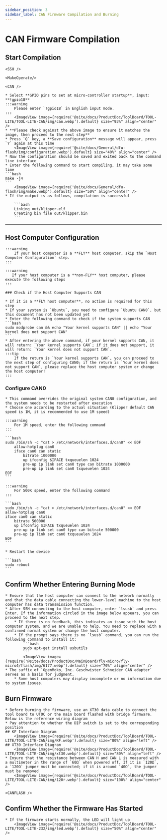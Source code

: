 ```yaml
---
sidebar_position: 3
sidebar_label: CAN Firmware Compilation and Burning
---
```




# CAN Firmware Compilation

## Start Compilation

    <SSH />

    <MakeOperate/>

    <CAN />

    * Select **GPIO pins to set at micro-controller startup**, input: **!gpio18**
    :::warning
        Please enter `!gpio18` in English input mode.
    :::
        <ImageView image={require('@site/docs/ProductDoc/ToolBoard/TOOL-LITE/TOOL-LITE-CAN/img/can.webp').default} size="95%" align="center" />
    * **Please check against the above image to ensure it matches the image, then proceed to the next step**
    * Press `Q` key, a **Save configuration** message will appear, press `Y` again at this time
        <ImageView image={require('@site/docs/General/dfu-flash/img/configuration.webp').default} size="40%" align="center" />
    * Now the configuration should be saved and exited back to the command line interface
    * Enter the following command to start compiling, it may take some time
    ```bash
    make -j4
    ```
        <ImageView image={require('@site/docs/General/dfu-flash/img/make.webp').default} size="50%" align="center" />
    * If the output is as follows, compilation is successful

        ```bash
        Linking out/klipper.elf
        Creating bin file out/klipper.bin
        ```
---

## Host Computer Configuration
    :::warning
        If your host computer is a **FLY** host computer, skip the `Host Computer Configuration` step.
    :::

    :::warning
       If your host computer is a **non-FLY** host computer, please execute the following steps
    :::

    ### Check if the Host Computer Supports CAN

    * If it is a **FLY host computer**, no action is required for this step
    * If your system is `Ubuntu`, you need to configure `Ubuntu CAN0`, but this document has not been updated yet
    * Enter the following command to check if the system supports CAN
    ```bash
    sudo modprobe can && echo "Your kernel supports CAN" || echo "Your kernel does not support CAN"
    ```
    * After entering the above command, if your kernel supports CAN, it will return: `Your kernel supports CAN`; if it does not support, it will return: `Your kernel does not support CAN`.
    :::tip
        If the return is `Your kernel supports CAN`, you can proceed to the next step of configuring CAN0; if the return is `Your kernel does not support CAN`, please replace the host computer system or change the host computer!
    :::
   
   ### Configure CAN0

    * This command overrides the original system CAN0 configuration, and the system needs to be restarted after execution
    * Choose one according to the actual situation (Klipper default CAN speed is 1M, it is recommended to use 1M speed)

    :::warning
        For 1M speed, enter the following command
    :::

    ```bash
    sudo /bin/sh -c "cat > /etc/network/interfaces.d/can0" << EOF
        allow-hotplug can0
        iface can0 can static
            bitrate 1000000
            up ifconfig $IFACE txqueuelen 1024
            pre-up ip link set can0 type can bitrate 1000000
            pre-up ip link set can0 txqueuelen 1024
    EOF
    ```

    :::warning
        For 500K speed, enter the following command
    :::

    ```bash
    sudo /bin/sh -c "cat > /etc/network/interfaces.d/can0" << EOF
    allow-hotplug can0
    iface can0 can static
        bitrate 500000
        up ifconfig $IFACE txqueuelen 1024
        pre-up ip link set can0 type can bitrate 500000
        pre-up ip link set can0 txqueuelen 1024
    EOF
    ```

    * Restart the device

    ```bash
    sudo reboot
    ```

## Confirm Whether Entering Burning Mode
    * Ensure that the host computer can connect to the network normally and that the data cable connecting the lower-level machine to the host computer has data transmission function.
    * After SSH connecting to the host computer, enter `lsusb` and press Enter. If the information circled in the image below appears, you can proceed to the next step.
        * If there is no feedback, this indicates an issue with the host computer system, and we are unable to help. You need to replace with a confirmed normal system or change the host computer.
        * If the prompt says there is no `lsusb` command, you can run the following command to install it:
            ```bash
            sudo apt-get install usbutils
            ```
            <ImageView image={require('@site/docs/ProductDoc/MainBoard/fly-micro/fly-micro4/flash/img/6177.webp').default} size="70%" align="center" /> 
    * The suffix of `OpenMoko, Inc. Geschwister Schneider CAN adapter` serves as a basis for judgment.
        * Some host computers may display incomplete or no information due to system issues.


## Burn Firmware
    * Before burning the firmware, use an XT30 data cable to connect the tool board to UTOC or the main board flashed with bridge firmware. Below is the reference wiring diagram
    * Pay attention to whether the DIP switch is set to the corresponding position
    ## KF Interface Diagram
        <ImageView image={require('@site/docs/ProductDoc/ToolBoard/TOOL-LITE/TOOL-LITE-CAN/img/KF.webp').default} size="80%" align="left" />
    ## XT30 Interface Diagram
        <ImageView image={require('@site/docs/ProductDoc/ToolBoard/TOOL-LITE/TOOL-LITE-CAN/img/xt30.webp').default} size="80%" align="left" />
    * Ensure that the resistance between CAN H and CAN L is measured with a multimeter in the range of `60Ω` when powered off. If it is `120Ω`, a `120Ω` jumper must be connected; if it is around `40Ω`, the jumper must be removed
        <ImageView image={require('@site/docs/ProductDoc/ToolBoard/TOOL-LITE/TOOL-LITE-CAN/img/120r.webp').default} size="100%" align="center" />

    <CANFLASH />

## Confirm Whether the Firmware Has Started

    * If the firmware starts normally, the LED will light up
        <ImageView image={require('@site/docs/ProductDoc/ToolBoard/TOOL-LITE/TOOL-LITE-232/img/led.webp').default} size="50%" align="center" />
